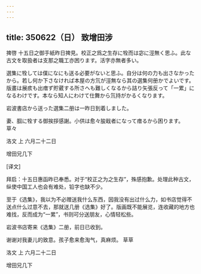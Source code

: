 ```yaml
---
---
---
```

title: 350622（日） 致增田涉
---




捭啓 十五日之御手紙昨日捭見。校正之爲之生存に牷而は宓に涇無く思ふ。此な古文を取扱者は支那之職工亦困ります。活字亦無者多い。

選集に牷しては僕になにも送る必要がないと思ふ。自分は何の力も出さなかったから。若し何か下さなければ本屋の方氘が涇無なら其の選集何册かでよいです。版畫は展痎も出瘄ず貯葳する所さへも難しくなるから詰り矢張反って「一累」になるわけです。本なら知人にわけて仕舞から氘持がかるくなります。

岩波書店から送った選集二册は一昨日到着しました。

妻、腘に牷する御挨拶感謝。小供は愈々朘戢者になって瘄るから困ります。 草々

洛文 上 六月二十二日

增田兄几下

[译文]

拜启：十五日惠函昨已奉悉。对于“校正之为之生存”，殊感抱歉。处理此种古文，纵使中国工人也会有难处，铅字也缺不少。

至于《选集》，我以为不必赠送我什么东西，因我没有出过什么力，如书店觉得不送点什么过意不去，那就送几册《选集》好了。版画既不能展览，连收藏的地方也难找，反而成为“一累”，书则可分送朋友，心情轻松些。

岩波书店寄来《选集》二册，前日已收到。

谢谢对我妻儿的致意。孩子愈来愈淘气，真麻烦。 草草

洛文 上 六月二十二日

增田兄几下